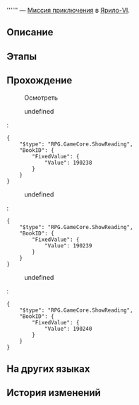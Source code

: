 {{Дополнить|Диалоги.}}
{{Миссия Инфобокс
|id              = 4040129
|Название        = 
|Изображение     = Миссия Освоения .png
|Тип             = Миссия приключения
|События         = 
|Глава           = 
|Условия         = Завершена [[Миссия Освоения]] ''[[Неисчезающие тени]]''
|Персонажи       = Первопроходец
|СтартЛокация    = [[Ярило-VI]] — [[Сточный проход]]
|Локации         = Сточный проход
|Предыдущая      = 
|Следующая       = 
|Награды         = 
}}
'''''' — [[Миссия приключения]] в [[Ярило-VI]].

==Описание==
{{Описание|<!--официальное описание из Перекрёстка судеб-->}}

==Этапы==


==Прохождение==
{{Дополнить}}


:{{Диалог|Изучение}} Осмотреть
:{{Диалог|Разговор}} undefined
:<pre>{
	"$type": "RPG.GameCore.ShowReading",
	"BookID": {
		"FixedValue": {
			"Value": 190238
		}
	}
}</pre>
:{{Диалог|Разговор}} undefined
:<pre>{
	"$type": "RPG.GameCore.ShowReading",
	"BookID": {
		"FixedValue": {
			"Value": 190239
		}
	}
}</pre>
:{{Диалог|Разговор}} undefined
:<pre>{
	"$type": "RPG.GameCore.ShowReading",
	"BookID": {
		"FixedValue": {
			"Value": 190240
		}
	}
}</pre>
{{Диалог Конец}}

==На других языках==
{{На других языках
|en   = 
|zhs  = 
|zht  = 
|ja   = 
|ko   = 
|es   = 
|fr   = 
|ru   = 
|th   = 
|vi   = 
|de   = 
|id   = 
|pt   = 
}}

==История изменений==
{{История изменений|2.7}}
